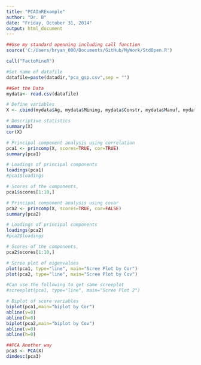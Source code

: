```yaml
---
title: "PCAInRExample"
author: "Dr. B"
date: "Friday, October 31, 2014"
output: html_document
---
```


```r
##Use my standard openning including call function
source('C:/Users/bryan_000/Documents/GitHub/MyWork/StdOpen.R')

call("FactoMineR")

#Set name of datafile
datafile=paste(datadir,"pca_gsp.csv",sep = "")

##Get the Data
mydata<- read.csv(datafile)
```


```r
# Define variables
X <- cbind(mydata$Ag, mydata$Mining, mydata$Constr, mydata$Manuf, mydata$Manuf_nd, mydata$Transp, mydata$Comm, mydata$Energy, mydata$TradeW, mydata$TradeR, mydata$RE, mydata$Services, mydata$Govt)

# Descriptive statistics
summary(X)
cor(X)
```


```r
# Principal component analysis using correlation
pca1 <- princomp(X, scores=TRUE, cor=TRUE)
summary(pca1)

# Loadings of principal components
loadings(pca1)
#pca1$loadings

# Scores of the components, 
pca1$scores[1:10,]
```


```r
# Principal component analysis using covar
pca2 <- princomp(X, scores=TRUE, cor=FALSE)
summary(pca2)

# Loadings of principal components
loadings(pca2)
#pca2$loadings

# Scores of the components, 
pca2$scores[1:10,]
```


```r
# Scree plot of eigenvalues
plot(pca1, type="line", main="Scree Plot by Cor")
plot(pca2, type="line", main="Scree Plot by Cov")

#Can use the following to get same screeplot
#screeplot(pca1, type="line", main="Scree Plot 2")
```


```r
# Biplot of score variables
biplot(pca1,main="biplot by Cor")
abline(v=0)
abline(h=0)
biplot(pca2,main="biplot by Cov")
abline(v=0)
abline(h=0)
```


```r
##PCA Another way
pca3 <- PCA(X)
dimdesc(pca3)
```


```r

```


```r

```